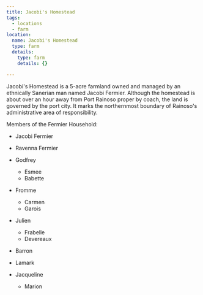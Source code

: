 ```yaml
---
title: Jacobi's Homestead
tags:
  - locations
  - farm
location:
  name: Jacobi's Homestead
  type: farm
  details:
    type: farm
    details: {}

---
```


Jacobi's Homestead is a 5-acre farmland owned and managed by an ethnically
Sanerian man named Jacobi Fermier. Although the homestead is about over an hour
away from Port Rainoso proper by coach, the land is governed by the port city.
It marks the northernmost boundary of Rainoso's administrative area of
responsibility.

Members of the Fermier Household:

* Jacobi Fermier

* Ravenna Fermier

* Godfrey

  * Esmee
  * Babette

* Fromme
  * Carmen
  * Garois

* Julien
  * Frabelle
  * Devereaux

* Barron

* Lamark

* Jacqueline
  * Marion

